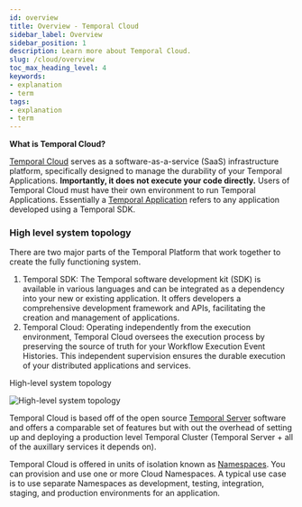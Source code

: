 ```yaml
---
id: overview
title: Overview - Temporal Cloud
sidebar_label: Overview
sidebar_position: 1
description: Learn more about Temporal Cloud.
slug: /cloud/overview
toc_max_heading_level: 4
keywords:
- explanation
- term
tags:
- explanation
- term
---
```


<!-- THIS FILE IS GENERATED. DO NOT EDIT THIS FILE DIRECTLY -->

**What is Temporal Cloud?**

[Temporal Cloud](https://temporal.io/cloud) serves as a software-as-a-service (SaaS) infrastructure platform, specifically designed to manage the durability of your Temporal Applications.
**Importantly, it does not execute your code directly.** Users of Temporal Cloud must have their own environment to run Temporal Applications.
Essentially a [Temporal Application](/dev-guide/sdks) refers to any application developed using a Temporal SDK.

### High level system topology

There are two major parts of the Temporal Platform that work together to create the fully functioning system.

1. Temporal SDK: The Temporal software development kit (SDK) is available in various languages and can be integrated as a dependency into your new or existing application.
   It offers developers a comprehensive development framework and APIs, facilitating the creation and management of applications.
2. Temporal Cloud: Operating independently from the execution environment, Temporal Cloud oversees the execution process by preserving the source of truth for your Workflow Execution Event Histories.
   This independent supervision ensures the durable execution of your distributed applications and services.

<div class="tdiw"><div class="tditw"><p class="tdit">High-level system topology</p></div><div class="tdiiw"><img class="img_ev3q" src="/diagrams/high-level-system-topology.svg" alt="High-level system topology" /></div></div>

Temporal Cloud is based off of the open source [Temporal Server](/clusters#temporal-server) software and offers a comparable set of features but with out the overhead of setting up and deploying a production level Temporal Cluster (Temporal Server + all of the auxillary services it depends on).

Temporal Cloud is offered in units of isolation known as [Namespaces](/namespaces).
You can provision and use one or more Cloud Namespaces.
A typical use case is to use separate Namespaces as development, testing, integration, staging, and production environments for an application.

